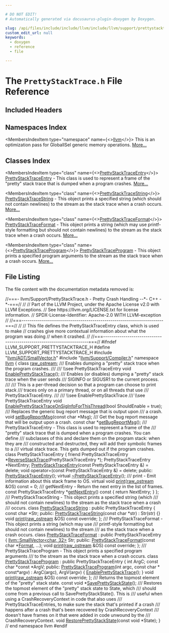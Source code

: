 ```yaml
---

# DO NOT EDIT!
# Automatically generated via docusaurus-plugin-doxygen by Doxygen.

slug: /api/files/include/include/llvm/include/llvm/support/prettystacktrace-h
custom_edit_url: null
keywords:
  - doxygen
  - reference
  - file

---
```





# The `PrettyStackTrace.h` File Reference

<DoxygenPage pluginConfig={pluginConfig}>



## Included Headers

<IncludesList>
<IncludesListItem
  filePath="llvm/ADT/SmallVector.h"
  permalink="/docs/api/files/include/include/llvm/include/llvm/adt/smallvector-h"
  isLocal="true" />
<IncludesListItem
  filePath="llvm/Support/Compiler.h"
  permalink="/docs/api/files/include/include/llvm/include/llvm/support/compiler-h"
  isLocal="true" />
</IncludesList>

## Namespaces Index

<MembersIndex>

<MembersIndexItem
  type="namespace"
  name={<><a href="/docs/api/namespaces/llvm">llvm</a></>}>
This is an optimization pass for GlobalISel generic memory operations. <a href="/docs/api/namespaces/llvm/#details">More...</a>
</MembersIndexItem>

</MembersIndex>

## Classes Index

<MembersIndex>

<MembersIndexItem
  type="class"
  name={<><a href="/docs/api/classes/llvm/prettystacktraceentry">PrettyStackTraceEntry</a></>}>
<a href="/docs/api/classes/llvm/prettystacktraceentry">PrettyStackTraceEntry</a> - This class is used to represent a frame of the &quot;pretty&quot; stack trace that is dumped when a program crashes. <a href="/docs/api/classes/llvm/prettystacktraceentry/#details">More...</a>
</MembersIndexItem>

<MembersIndexItem
  type="class"
  name={<><a href="/docs/api/classes/llvm/prettystacktracestring">PrettyStackTraceString</a></>}>
<a href="/docs/api/classes/llvm/prettystacktracestring">PrettyStackTraceString</a> - This object prints a specified string (which should not contain newlines) to the stream as the stack trace when a crash occurs. <a href="/docs/api/classes/llvm/prettystacktracestring/#details">More...</a>
</MembersIndexItem>

<MembersIndexItem
  type="class"
  name={<><a href="/docs/api/classes/llvm/prettystacktraceformat">PrettyStackTraceFormat</a></>}>
<a href="/docs/api/classes/llvm/prettystacktraceformat">PrettyStackTraceFormat</a> - This object prints a string (which may use printf-style formatting but should not contain newlines) to the stream as the stack trace when a crash occurs. <a href="/docs/api/classes/llvm/prettystacktraceformat/#details">More...</a>
</MembersIndexItem>

<MembersIndexItem
  type="class"
  name={<><a href="/docs/api/classes/llvm/prettystacktraceprogram">PrettyStackTraceProgram</a></>}>
<a href="/docs/api/classes/llvm/prettystacktraceprogram">PrettyStackTraceProgram</a> - This object prints a specified program arguments to the stream as the stack trace when a crash occurs. <a href="/docs/api/classes/llvm/prettystacktraceprogram/#details">More...</a>
</MembersIndexItem>

</MembersIndex>


## File Listing

The file content with the documentation metadata removed is:

<ProgramListing>

<Link id="l00001" /><CodeLine lineNumber="1"><Highlight kind="comment">//===- llvm/Support/PrettyStackTrace.h - Pretty Crash Handling --&#42;- C++ -&#42;-===//</Highlight><Highlight kind="normal"></Highlight></CodeLine>
<Link id="l00002" /><CodeLine lineNumber="2"><Highlight kind="normal"></Highlight><Highlight kind="comment">//</Highlight><Highlight kind="normal"></Highlight></CodeLine>
<Link id="l00003" /><CodeLine lineNumber="3"><Highlight kind="normal"></Highlight><Highlight kind="comment">// Part of the LLVM Project, under the Apache License v2.0 with LLVM Exceptions.</Highlight><Highlight kind="normal"></Highlight></CodeLine>
<Link id="l00004" /><CodeLine lineNumber="4"><Highlight kind="normal"></Highlight><Highlight kind="comment">// See https://llvm.org/LICENSE.txt for license information.</Highlight><Highlight kind="normal"></Highlight></CodeLine>
<Link id="l00005" /><CodeLine lineNumber="5"><Highlight kind="normal"></Highlight><Highlight kind="comment">// SPDX-License-Identifier: Apache-2.0 WITH LLVM-exception</Highlight><Highlight kind="normal"></Highlight></CodeLine>
<Link id="l00006" /><CodeLine lineNumber="6"><Highlight kind="normal"></Highlight><Highlight kind="comment">//</Highlight><Highlight kind="normal"></Highlight></CodeLine>
<Link id="l00007" /><CodeLine lineNumber="7"><Highlight kind="normal"></Highlight><Highlight kind="comment">//===----------------------------------------------------------------------===//</Highlight><Highlight kind="normal"></Highlight></CodeLine>
<Link id="l00008" /><CodeLine lineNumber="8"><Highlight kind="normal"></Highlight><Highlight kind="comment">//</Highlight><Highlight kind="normal"></Highlight></CodeLine>
<Link id="l00009" /><CodeLine lineNumber="9"><Highlight kind="normal"></Highlight><Highlight kind="comment">// This file defines the PrettyStackTraceEntry class, which is used to make</Highlight><Highlight kind="normal"></Highlight></CodeLine>
<Link id="l00010" /><CodeLine lineNumber="10"><Highlight kind="normal"></Highlight><Highlight kind="comment">// crashes give more contextual information about what the program was doing</Highlight><Highlight kind="normal"></Highlight></CodeLine>
<Link id="l00011" /><CodeLine lineNumber="11"><Highlight kind="normal"></Highlight><Highlight kind="comment">// when it crashed.</Highlight><Highlight kind="normal"></Highlight></CodeLine>
<Link id="l00012" /><CodeLine lineNumber="12"><Highlight kind="normal"></Highlight><Highlight kind="comment">//</Highlight><Highlight kind="normal"></Highlight></CodeLine>
<Link id="l00013" /><CodeLine lineNumber="13"><Highlight kind="normal"></Highlight><Highlight kind="comment">//===----------------------------------------------------------------------===//</Highlight><Highlight kind="normal"></Highlight></CodeLine>
<Link id="l00014" /><CodeLine lineNumber="14"><Highlight kind="normal"></Highlight></CodeLine>
<Link id="l00015" /><CodeLine lineNumber="15"><Highlight kind="normal"></Highlight><Highlight kind="preprocessor">#ifndef LLVM&#95;SUPPORT&#95;PRETTYSTACKTRACE&#95;H</Highlight><Highlight kind="normal"></Highlight></CodeLine>
<Link id="l00016" /><CodeLine lineNumber="16"><Highlight kind="normal"></Highlight><Highlight kind="preprocessor">#define LLVM&#95;SUPPORT&#95;PRETTYSTACKTRACE&#95;H</Highlight><Highlight kind="normal"></Highlight></CodeLine>
<Link id="l00017" /><CodeLine lineNumber="17"><Highlight kind="normal"></Highlight></CodeLine>
<Link id="l00018" /><CodeLine lineNumber="18"><Highlight kind="normal"></Highlight><Highlight kind="preprocessor">#include &quot;<a href="/docs/api/files/include/include/llvm/include/llvm/adt/smallvector-h">llvm/ADT/SmallVector.h</a>&quot;</Highlight><Highlight kind="normal"></Highlight></CodeLine>
<Link id="l00019" /><CodeLine lineNumber="19"><Highlight kind="normal"></Highlight><Highlight kind="preprocessor">#include &quot;<a href="/docs/api/files/include/include/llvm/include/llvm/support/compiler-h">llvm/Support/Compiler.h</a>&quot;</Highlight><Highlight kind="normal"></Highlight></CodeLine>
<Link id="l00020" /><CodeLine lineNumber="20"><Highlight kind="normal"></Highlight></CodeLine>
<Link id="l00021" /><CodeLine lineNumber="21"><Highlight kind="normal"></Highlight><Highlight kind="keyword">namespace </Highlight><Highlight kind="normal"><a href="/docs/api/namespaces/llvm">llvm</a> &#123;</Highlight></CodeLine>
<Link id="l00022" /><CodeLine lineNumber="22"><Highlight kind="normal">  </Highlight><Highlight kind="keyword">class </Highlight><Highlight kind="normal"><a href="/docs/api/classes/llvm/raw-ostream">raw&#95;ostream</a>;</Highlight></CodeLine>
<Link id="l00023" /><CodeLine lineNumber="23"><Highlight kind="normal"></Highlight><Highlight kind="comment"></Highlight></CodeLine>
<Link id="l00024" /><CodeLine lineNumber="24"><Highlight kind="comment">  /// Enables dumping a &quot;pretty&quot; stack trace when the program crashes.</Highlight></CodeLine>
<Link id="l00025" /><CodeLine lineNumber="25"><Highlight kind="comment">  ///</Highlight></CodeLine>
<Link id="l00026" /><CodeLine lineNumber="26"><Highlight kind="comment">  /// \\see PrettyStackTraceEntry</Highlight><Highlight kind="normal"></Highlight></CodeLine>
<Link id="l00027" /><CodeLine lineNumber="27"><Highlight kind="normal">  </Highlight><Highlight kind="keywordtype">void</Highlight><Highlight kind="normal"> <a href="/docs/api/namespaces/llvm/#acfde701cd4218fcd2f236f2e4d893fef">EnablePrettyStackTrace</a>();</Highlight></CodeLine>
<Link id="l00028" /><CodeLine lineNumber="28"><Highlight kind="normal"></Highlight><Highlight kind="comment"></Highlight></CodeLine>
<Link id="l00029" /><CodeLine lineNumber="29"><Highlight kind="comment">  /// Enables (or disables) dumping a &quot;pretty&quot; stack trace when the user sends</Highlight></CodeLine>
<Link id="l00030" /><CodeLine lineNumber="30"><Highlight kind="comment">  /// SIGINFO or SIGUSR1 to the current process.</Highlight></CodeLine>
<Link id="l00031" /><CodeLine lineNumber="31"><Highlight kind="comment">  ///</Highlight></CodeLine>
<Link id="l00032" /><CodeLine lineNumber="32"><Highlight kind="comment">  /// This is a per-thread decision so that a program can choose to print stack</Highlight></CodeLine>
<Link id="l00033" /><CodeLine lineNumber="33"><Highlight kind="comment">  /// traces only on a primary thread, or on all threads that use</Highlight></CodeLine>
<Link id="l00034" /><CodeLine lineNumber="34"><Highlight kind="comment">  /// PrettyStackTraceEntry.</Highlight></CodeLine>
<Link id="l00035" /><CodeLine lineNumber="35"><Highlight kind="comment">  ///</Highlight></CodeLine>
<Link id="l00036" /><CodeLine lineNumber="36"><Highlight kind="comment">  /// \\see EnablePrettyStackTrace</Highlight></CodeLine>
<Link id="l00037" /><CodeLine lineNumber="37"><Highlight kind="comment">  /// \\see PrettyStackTraceEntry</Highlight><Highlight kind="normal"></Highlight></CodeLine>
<Link id="l00038" /><CodeLine lineNumber="38"><Highlight kind="normal">  </Highlight><Highlight kind="keywordtype">void</Highlight><Highlight kind="normal"> <a href="/docs/api/namespaces/llvm/#abad5b7bd03ab9279d8df20a0f29cdf18">EnablePrettyStackTraceOnSigInfoForThisThread</a>(</Highlight><Highlight kind="keywordtype">bool</Highlight><Highlight kind="normal"> ShouldEnable = </Highlight><Highlight kind="keyword">true</Highlight><Highlight kind="normal">);</Highlight></CodeLine>
<Link id="l00039" /><CodeLine lineNumber="39"><Highlight kind="normal"></Highlight><Highlight kind="comment"></Highlight></CodeLine>
<Link id="l00040" /><CodeLine lineNumber="40"><Highlight kind="comment">  /// Replaces the generic bug report message that is output upon</Highlight></CodeLine>
<Link id="l00041" /><CodeLine lineNumber="41"><Highlight kind="comment">  /// a crash.</Highlight><Highlight kind="normal"></Highlight></CodeLine>
<Link id="l00042" /><CodeLine lineNumber="42"><Highlight kind="normal">  </Highlight><Highlight kind="keywordtype">void</Highlight><Highlight kind="normal"> <a href="/docs/api/namespaces/llvm/#a2476d914993c3f4643686b54d358e19c">setBugReportMsg</a>(</Highlight><Highlight kind="keyword">const</Highlight><Highlight kind="normal"> </Highlight><Highlight kind="keywordtype">char</Highlight><Highlight kind="normal"> &#42;Msg);</Highlight></CodeLine>
<Link id="l00043" /><CodeLine lineNumber="43"><Highlight kind="normal"></Highlight><Highlight kind="comment"></Highlight></CodeLine>
<Link id="l00044" /><CodeLine lineNumber="44"><Highlight kind="comment">  /// Get the bug report message that will be output upon a crash.</Highlight><Highlight kind="normal"></Highlight></CodeLine>
<Link id="l00045" /><CodeLine lineNumber="45"><Highlight kind="normal">  </Highlight><Highlight kind="keyword">const</Highlight><Highlight kind="normal"> </Highlight><Highlight kind="keywordtype">char</Highlight><Highlight kind="normal"> &#42;<a href="/docs/api/namespaces/llvm/#af61b9bfde82ab3683028c05d1754eb94">getBugReportMsg</a>();</Highlight></CodeLine>
<Link id="l00046" /><CodeLine lineNumber="46"><Highlight kind="normal"></Highlight><Highlight kind="comment"></Highlight></CodeLine>
<Link id="l00047" /><CodeLine lineNumber="47"><Highlight kind="comment">  /// PrettyStackTraceEntry - This class is used to represent a frame of the</Highlight></CodeLine>
<Link id="l00048" /><CodeLine lineNumber="48"><Highlight kind="comment">  /// &quot;pretty&quot; stack trace that is dumped when a program crashes. You can define</Highlight></CodeLine>
<Link id="l00049" /><CodeLine lineNumber="49"><Highlight kind="comment">  /// subclasses of this and declare them on the program stack: when they are</Highlight></CodeLine>
<Link id="l00050" /><CodeLine lineNumber="50"><Highlight kind="comment">  /// constructed and destructed, they will add their symbolic frames to a</Highlight></CodeLine>
<Link id="l00051" /><CodeLine lineNumber="51"><Highlight kind="comment">  /// virtual stack trace.  This gets dumped out if the program crashes.</Highlight><Highlight kind="normal"></Highlight></CodeLine>
<Link id="l00052" /><CodeLine lineNumber="52" lineLink="/docs/api/classes/llvm/prettystacktraceentry"><Highlight kind="normal">  </Highlight><Highlight kind="keyword">class </Highlight><Highlight kind="normal">PrettyStackTraceEntry &#123;</Highlight></CodeLine>
<Link id="l00053" /><CodeLine lineNumber="53" lineLink="/docs/api/classes/llvm/prettystacktraceentry/#a768e4cfc55be059feb96abc069d18f01"><Highlight kind="normal">    </Highlight><Highlight kind="keyword">friend</Highlight><Highlight kind="normal"> PrettyStackTraceEntry &#42;<a href="/docs/api/classes/llvm/prettystacktraceentry/#a768e4cfc55be059feb96abc069d18f01">ReverseStackTrace</a>(PrettyStackTraceEntry &#42;);</Highlight></CodeLine>
<Link id="l00054" /><CodeLine lineNumber="54"><Highlight kind="normal"></Highlight></CodeLine>
<Link id="l00055" /><CodeLine lineNumber="55"><Highlight kind="normal">    PrettyStackTraceEntry &#42;NextEntry;</Highlight></CodeLine>
<Link id="l00056" /><CodeLine lineNumber="56"><Highlight kind="normal">    <a href="/docs/api/classes/llvm/prettystacktraceentry/#aba57d3963b25025d5ecb3b9cada532bd">PrettyStackTraceEntry</a>(</Highlight><Highlight kind="keyword">const</Highlight><Highlight kind="normal"> PrettyStackTraceEntry &amp;) = </Highlight><Highlight kind="keyword">delete</Highlight><Highlight kind="normal">;</Highlight></CodeLine>
<Link id="l00057" /><CodeLine lineNumber="57"><Highlight kind="normal">    </Highlight><Highlight kind="keywordtype">void</Highlight><Highlight kind="normal"> operator=(</Highlight><Highlight kind="keyword">const</Highlight><Highlight kind="normal"> PrettyStackTraceEntry &amp;) = </Highlight><Highlight kind="keyword">delete</Highlight><Highlight kind="normal">;</Highlight></CodeLine>
<Link id="l00058" /><CodeLine lineNumber="58"><Highlight kind="normal">  </Highlight><Highlight kind="keyword">public</Highlight><Highlight kind="normal">:</Highlight></CodeLine>
<Link id="l00059" /><CodeLine lineNumber="59"><Highlight kind="normal">    <a href="/docs/api/classes/llvm/prettystacktraceentry/#aba57d3963b25025d5ecb3b9cada532bd">PrettyStackTraceEntry</a>();</Highlight></CodeLine>
<Link id="l00060" /><CodeLine lineNumber="60"><Highlight kind="normal">    </Highlight><Highlight kind="keyword">virtual</Highlight><Highlight kind="normal"> <a href="/docs/api/classes/llvm/prettystacktraceentry/#a0386bb65284b62a3b8b7232f450987ad">~PrettyStackTraceEntry</a>();</Highlight></CodeLine>
<Link id="l00061" /><CodeLine lineNumber="61"><Highlight kind="normal"></Highlight><Highlight kind="comment"></Highlight></CodeLine>
<Link id="l00062" /><CodeLine lineNumber="62"><Highlight kind="comment">    /// print - Emit information about this stack frame to OS.</Highlight><Highlight kind="normal"></Highlight></CodeLine>
<Link id="l00063" /><CodeLine lineNumber="63" lineLink="/docs/api/classes/llvm/prettystacktraceentry/#aac535d97461869f0263fd37284f8dc09"><Highlight kind="normal">    </Highlight><Highlight kind="keyword">virtual</Highlight><Highlight kind="normal"> </Highlight><Highlight kind="keywordtype">void</Highlight><Highlight kind="normal"> <a href="/docs/api/classes/llvm/prettystacktraceentry/#aac535d97461869f0263fd37284f8dc09">print</a>(<a href="/docs/api/classes/llvm/raw-ostream">raw&#95;ostream</a> &amp;OS) </Highlight><Highlight kind="keyword">const</Highlight><Highlight kind="normal"> = 0;</Highlight></CodeLine>
<Link id="l00064" /><CodeLine lineNumber="64"><Highlight kind="normal"></Highlight><Highlight kind="comment"></Highlight></CodeLine>
<Link id="l00065" /><CodeLine lineNumber="65"><Highlight kind="comment">    /// getNextEntry - Return the next entry in the list of frames.</Highlight><Highlight kind="normal"></Highlight></CodeLine>
<Link id="l00066" /><CodeLine lineNumber="66" lineLink="/docs/api/classes/llvm/prettystacktraceentry/#a6cf8436f92680b65278f5d1789b5b9a6"><Highlight kind="normal">    </Highlight><Highlight kind="keyword">const</Highlight><Highlight kind="normal"> PrettyStackTraceEntry &#42;<a href="/docs/api/classes/llvm/prettystacktraceentry/#a6cf8436f92680b65278f5d1789b5b9a6">getNextEntry</a>()</Highlight><Highlight kind="keyword"> const </Highlight><Highlight kind="normal">&#123; </Highlight><Highlight kind="keywordflow">return</Highlight><Highlight kind="normal"> NextEntry; &#125;</Highlight></CodeLine>
<Link id="l00067" /><CodeLine lineNumber="67"><Highlight kind="normal">  &#125;;</Highlight></CodeLine>
<Link id="l00068" /><CodeLine lineNumber="68"><Highlight kind="normal"></Highlight><Highlight kind="comment"></Highlight></CodeLine>
<Link id="l00069" /><CodeLine lineNumber="69"><Highlight kind="comment">  /// PrettyStackTraceString - This object prints a specified string (which</Highlight></CodeLine>
<Link id="l00070" /><CodeLine lineNumber="70"><Highlight kind="comment">  /// should not contain newlines) to the stream as the stack trace when a crash</Highlight></CodeLine>
<Link id="l00071" /><CodeLine lineNumber="71"><Highlight kind="comment">  /// occurs.</Highlight><Highlight kind="normal"></Highlight></CodeLine>
<Link id="l00072" /><CodeLine lineNumber="72" lineLink="/docs/api/classes/llvm/prettystacktracestring"><Highlight kind="normal">  </Highlight><Highlight kind="keyword">class </Highlight><Highlight kind="normal"><a href="/docs/api/classes/llvm/prettystacktracestring/#a92a746199f464b3447b19c105d8caf60">PrettyStackTraceString</a> : </Highlight><Highlight kind="keyword">public</Highlight><Highlight kind="normal"> PrettyStackTraceEntry &#123;</Highlight></CodeLine>
<Link id="l00073" /><CodeLine lineNumber="73"><Highlight kind="normal">    </Highlight><Highlight kind="keyword">const</Highlight><Highlight kind="normal"> </Highlight><Highlight kind="keywordtype">char</Highlight><Highlight kind="normal"> &#42;Str;</Highlight></CodeLine>
<Link id="l00074" /><CodeLine lineNumber="74"><Highlight kind="normal">  </Highlight><Highlight kind="keyword">public</Highlight><Highlight kind="normal">:</Highlight></CodeLine>
<Link id="l00075" /><CodeLine lineNumber="75" lineLink="/docs/api/classes/llvm/prettystacktracestring/#a92a746199f464b3447b19c105d8caf60"><Highlight kind="normal">    <a href="/docs/api/classes/llvm/prettystacktracestring/#a92a746199f464b3447b19c105d8caf60">PrettyStackTraceString</a>(</Highlight><Highlight kind="keyword">const</Highlight><Highlight kind="normal"> </Highlight><Highlight kind="keywordtype">char</Highlight><Highlight kind="normal"> &#42;str) : Str(str) &#123;&#125;</Highlight></CodeLine>
<Link id="l00076" /><CodeLine lineNumber="76"><Highlight kind="normal">    </Highlight><Highlight kind="keywordtype">void</Highlight><Highlight kind="normal"> <a href="/docs/api/classes/llvm/prettystacktracestring/#af120b34516c16e03e7456dc771669e60">print</a>(<a href="/docs/api/classes/llvm/raw-ostream">raw&#95;ostream</a> &amp;OS) </Highlight><Highlight kind="keyword">const override</Highlight><Highlight kind="normal">;</Highlight></CodeLine>
<Link id="l00077" /><CodeLine lineNumber="77"><Highlight kind="normal">  &#125;;</Highlight></CodeLine>
<Link id="l00078" /><CodeLine lineNumber="78"><Highlight kind="normal"></Highlight><Highlight kind="comment"></Highlight></CodeLine>
<Link id="l00079" /><CodeLine lineNumber="79"><Highlight kind="comment">  /// PrettyStackTraceFormat - This object prints a string (which may use</Highlight></CodeLine>
<Link id="l00080" /><CodeLine lineNumber="80"><Highlight kind="comment">  /// printf-style formatting but should not contain newlines) to the stream</Highlight></CodeLine>
<Link id="l00081" /><CodeLine lineNumber="81"><Highlight kind="comment">  /// as the stack trace when a crash occurs.</Highlight><Highlight kind="normal"></Highlight></CodeLine>
<Link id="l00082" /><CodeLine lineNumber="82" lineLink="/docs/api/classes/llvm/prettystacktraceformat"><Highlight kind="normal">  </Highlight><Highlight kind="keyword">class </Highlight><Highlight kind="normal"><a href="/docs/api/classes/llvm/prettystacktraceformat/#ab1f71e32474016c74c56b3456338f385">PrettyStackTraceFormat</a> : </Highlight><Highlight kind="keyword">public</Highlight><Highlight kind="normal"> PrettyStackTraceEntry &#123;</Highlight></CodeLine>
<Link id="l00083" /><CodeLine lineNumber="83"><Highlight kind="normal">    <a href="/docs/api/classes/llvm/smallvector">llvm::SmallVector&lt;char, 32&gt;</a> Str;</Highlight></CodeLine>
<Link id="l00084" /><CodeLine lineNumber="84"><Highlight kind="normal">  </Highlight><Highlight kind="keyword">public</Highlight><Highlight kind="normal">:</Highlight></CodeLine>
<Link id="l00085" /><CodeLine lineNumber="85"><Highlight kind="normal">    <a href="/docs/api/classes/llvm/prettystacktraceformat/#ab1f71e32474016c74c56b3456338f385">PrettyStackTraceFormat</a>(</Highlight><Highlight kind="keyword">const</Highlight><Highlight kind="normal"> </Highlight><Highlight kind="keywordtype">char</Highlight><Highlight kind="normal"> &#42;<a href="/docs/api/namespaces/llvm/#ab7530cd22b8952cb41774507dd40c6f3a520d0db389f362bf79ef56ca0af3dcab">Format</a>, ...);</Highlight></CodeLine>
<Link id="l00086" /><CodeLine lineNumber="86"><Highlight kind="normal">    </Highlight><Highlight kind="keywordtype">void</Highlight><Highlight kind="normal"> <a href="/docs/api/classes/llvm/prettystacktraceformat/#aa689823ed361f307624b77f0f8330624">print</a>(<a href="/docs/api/classes/llvm/raw-ostream">raw&#95;ostream</a> &amp;OS) </Highlight><Highlight kind="keyword">const override</Highlight><Highlight kind="normal">;</Highlight></CodeLine>
<Link id="l00087" /><CodeLine lineNumber="87"><Highlight kind="normal">  &#125;;</Highlight></CodeLine>
<Link id="l00088" /><CodeLine lineNumber="88"><Highlight kind="normal"></Highlight><Highlight kind="comment"></Highlight></CodeLine>
<Link id="l00089" /><CodeLine lineNumber="89"><Highlight kind="comment">  /// PrettyStackTraceProgram - This object prints a specified program arguments</Highlight></CodeLine>
<Link id="l00090" /><CodeLine lineNumber="90"><Highlight kind="comment">  /// to the stream as the stack trace when a crash occurs.</Highlight><Highlight kind="normal"></Highlight></CodeLine>
<Link id="l00091" /><CodeLine lineNumber="91" lineLink="/docs/api/classes/llvm/prettystacktraceprogram"><Highlight kind="normal">  </Highlight><Highlight kind="keyword">class </Highlight><Highlight kind="normal"><a href="/docs/api/classes/llvm/prettystacktraceprogram/#ad3d13eb20ac65979b8391d4a2a580174">PrettyStackTraceProgram</a> : </Highlight><Highlight kind="keyword">public</Highlight><Highlight kind="normal"> PrettyStackTraceEntry &#123;</Highlight></CodeLine>
<Link id="l00092" /><CodeLine lineNumber="92"><Highlight kind="normal">    </Highlight><Highlight kind="keywordtype">int</Highlight><Highlight kind="normal"> ArgC;</Highlight></CodeLine>
<Link id="l00093" /><CodeLine lineNumber="93"><Highlight kind="normal">    </Highlight><Highlight kind="keyword">const</Highlight><Highlight kind="normal"> </Highlight><Highlight kind="keywordtype">char</Highlight><Highlight kind="normal"> &#42;</Highlight><Highlight kind="keyword">const</Highlight><Highlight kind="normal"> &#42;ArgV;</Highlight></CodeLine>
<Link id="l00094" /><CodeLine lineNumber="94"><Highlight kind="normal">  </Highlight><Highlight kind="keyword">public</Highlight><Highlight kind="normal">:</Highlight></CodeLine>
<Link id="l00095" /><CodeLine lineNumber="95" lineLink="/docs/api/classes/llvm/prettystacktraceprogram/#ad3d13eb20ac65979b8391d4a2a580174"><Highlight kind="normal">    <a href="/docs/api/classes/llvm/prettystacktraceprogram/#ad3d13eb20ac65979b8391d4a2a580174">PrettyStackTraceProgram</a>(</Highlight><Highlight kind="keywordtype">int</Highlight><Highlight kind="normal"> argc, </Highlight><Highlight kind="keyword">const</Highlight><Highlight kind="normal"> </Highlight><Highlight kind="keywordtype">char</Highlight><Highlight kind="normal"> &#42; </Highlight><Highlight kind="keyword">const</Highlight><Highlight kind="normal">&#42;argv)</Highlight></CodeLine>
<Link id="l00096" /><CodeLine lineNumber="96"><Highlight kind="normal">      : ArgC(argc), ArgV(argv) &#123;</Highlight></CodeLine>
<Link id="l00097" /><CodeLine lineNumber="97"><Highlight kind="normal">      <a href="/docs/api/namespaces/llvm/#acfde701cd4218fcd2f236f2e4d893fef">EnablePrettyStackTrace</a>();</Highlight></CodeLine>
<Link id="l00098" /><CodeLine lineNumber="98"><Highlight kind="normal">    &#125;</Highlight></CodeLine>
<Link id="l00099" /><CodeLine lineNumber="99"><Highlight kind="normal">    </Highlight><Highlight kind="keywordtype">void</Highlight><Highlight kind="normal"> <a href="/docs/api/classes/llvm/prettystacktraceprogram/#a837a5955004fdc8af71f6d30fbdfa862">print</a>(<a href="/docs/api/classes/llvm/raw-ostream">raw&#95;ostream</a> &amp;OS) </Highlight><Highlight kind="keyword">const override</Highlight><Highlight kind="normal">;</Highlight></CodeLine>
<Link id="l00100" /><CodeLine lineNumber="100"><Highlight kind="normal">  &#125;;</Highlight></CodeLine>
<Link id="l00101" /><CodeLine lineNumber="101"><Highlight kind="normal"></Highlight><Highlight kind="comment"></Highlight></CodeLine>
<Link id="l00102" /><CodeLine lineNumber="102"><Highlight kind="comment">  /// Returns the topmost element of the &quot;pretty&quot; stack state.</Highlight><Highlight kind="normal"></Highlight></CodeLine>
<Link id="l00103" /><CodeLine lineNumber="103"><Highlight kind="normal">  </Highlight><Highlight kind="keyword">const</Highlight><Highlight kind="normal"> </Highlight><Highlight kind="keywordtype">void</Highlight><Highlight kind="normal"> &#42;<a href="/docs/api/namespaces/llvm/#a91d84a6ad314d93eb88033ed8e5886a4">SavePrettyStackState</a>();</Highlight></CodeLine>
<Link id="l00104" /><CodeLine lineNumber="104"><Highlight kind="normal"></Highlight><Highlight kind="comment"></Highlight></CodeLine>
<Link id="l00105" /><CodeLine lineNumber="105"><Highlight kind="comment">  /// Restores the topmost element of the &quot;pretty&quot; stack state to State, which</Highlight></CodeLine>
<Link id="l00106" /><CodeLine lineNumber="106"><Highlight kind="comment">  /// should come from a previous call to SavePrettyStackState().  This is</Highlight></CodeLine>
<Link id="l00107" /><CodeLine lineNumber="107"><Highlight kind="comment">  /// useful when using a CrashRecoveryContext in code that also uses</Highlight></CodeLine>
<Link id="l00108" /><CodeLine lineNumber="108"><Highlight kind="comment">  /// PrettyStackTraceEntries, to make sure the stack that&#39;s printed if a crash</Highlight></CodeLine>
<Link id="l00109" /><CodeLine lineNumber="109"><Highlight kind="comment">  /// happens after a crash that&#39;s been recovered by CrashRecoveryContext</Highlight></CodeLine>
<Link id="l00110" /><CodeLine lineNumber="110"><Highlight kind="comment">  /// doesn&#39;t have frames on it that were added in code unwound by the</Highlight></CodeLine>
<Link id="l00111" /><CodeLine lineNumber="111"><Highlight kind="comment">  /// CrashRecoveryContext.</Highlight><Highlight kind="normal"></Highlight></CodeLine>
<Link id="l00112" /><CodeLine lineNumber="112"><Highlight kind="normal">  </Highlight><Highlight kind="keywordtype">void</Highlight><Highlight kind="normal"> <a href="/docs/api/namespaces/llvm/#ab3d4374ae57f91d34b9e6397cc3b1974">RestorePrettyStackState</a>(</Highlight><Highlight kind="keyword">const</Highlight><Highlight kind="normal"> </Highlight><Highlight kind="keywordtype">void</Highlight><Highlight kind="normal"> &#42;State);</Highlight></CodeLine>
<Link id="l00113" /><CodeLine lineNumber="113"><Highlight kind="normal"></Highlight></CodeLine>
<Link id="l00114" /><CodeLine lineNumber="114"><Highlight kind="normal">&#125; </Highlight><Highlight kind="comment">// end namespace llvm</Highlight><Highlight kind="normal"></Highlight></CodeLine>
<Link id="l00115" /><CodeLine lineNumber="115"><Highlight kind="normal"></Highlight></CodeLine>
<Link id="l00116" /><CodeLine lineNumber="116"><Highlight kind="normal"></Highlight><Highlight kind="preprocessor">#endif</Highlight></CodeLine>

</ProgramListing>

</DoxygenPage>
